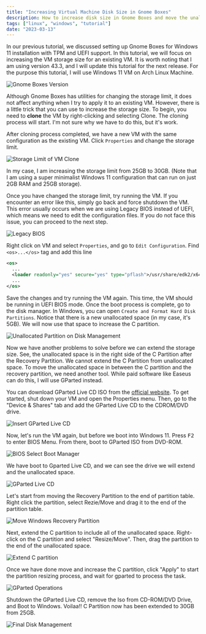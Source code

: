 ```yaml
---
title: "Increasing Virtual Machine Disk Size in Gnome Boxes"
description: How to increase disk size in Gnome Boxes and move the unallocated partition with GParted
tags: ["linux", "windows", "tutorial"]
date: "2023-03-13"
---
```


In our previous tutorial, we discussed setting up Gnome Boxes for Windows 11 installation with TPM and UEFI support. In this tutorial, we will focus on increasing the VM storage size for an existing VM. It is worth noting that I am using version 43.3, and I will update this tutorial for the next release. For the purpose this tutorial, I will use Windows 11 VM on Arch Linux Machine.

![Gnome Boxes Version](/assets/images/2023-03-13/1-gnome-boxes-version.png)

Although Gnome Boxes has utilities for changing the storage limit, it does not affect anything when I try to apply it to an existing VM. However, there is a little trick that you can use to increase the storage size. To begin, you need to <strong>clone</strong> the VM by right-clicking and selecting Clone. The cloning process will start. I'm not sure why we have to do this, but it's work.

After cloning process completed, we have a new VM with the same configuration as the existing VM. Click `Properties` and change the storage limit.

![Storage Limit of VM Clone](/assets/images/2023-03-13/2-storage-limit-of-vm-clone.png)

In my case, I am increasing the storage limit from 25GB to 30GB. (Note that I am using a super minimalist Windows 11 configuration that can run on just 2GB RAM and 25GB storage).

Once you have changed the storage limit, try running the VM. If you encounter an error like this, simply go back and force shutdown the VM. This error usually occurs when we are using Legacy BIOS instead of UEFI, which means we need to edit the configuration files. If you do not face this issue, you can proceed to the next step.

![Legacy BIOS](/assets/images/2023-03-13/3-legacy-bios.png)

Right click on VM and select `Properties`, and go to `Edit Configuration`. Find `<os>...</os>` tag and add this line

```xml
<os>
  ...
  <loader readonly="yes" secure="yes" type="pflash">/usr/share/edk2/x64/OVMF_CODE.secboot.4m.fd</loader>
  ...
</os>
```

Save the changes and try running the VM again. This time, the VM should be running in UEFI BIOS mode. Once the boot process is complete, go to the disk manager. In Windows, you can open `Create and Format Hard Disk Partitions`. Notice that there is a new unallocated space (in my case, it's 5GB). We will now use that space to increase the C partition.

![Unallocated Partition on Disk Management](/assets/images/2023-03-13/4-unallocated-partition-on-disk-management.png)

Now we have another problems to solve before we can extend the storage size. See, the unallocated space is in the right side of the C Partition after the Recovery Partition. We cannot extend the C Partition from unallocated space. To move the unallocated space in between the C partition and the recovery partition, we need another tool. While paid software like Easeus can do this, I will use GParted instead.

You can download GParted Live CD ISO from the [official website](https://gparted.org/download.php). To get started, shut down your VM and open the Properties menu. Then, go to the "Device & Shares" tab and add the GParted Live CD to the CDROM/DVD drive.

![Insert GParted Live CD](/assets/images/2023-03-13/5-insert-gparted-live-cd-to-cd-rom.png)

Now, let's run the VM again, but before we boot into Windows 11. Press <kbd>F2</kbd> to enter BIOS Menu. From there, boot to GParted ISO from DVD-ROM.

![BIOS Select Boot Manager](/assets/images/2023-03-13/6-BIOS-select-boot-manager.png)

We have boot to Gparted Live CD, and we can see the drive we will extend and the unallocated space.

![GParted Live CD](/assets/images/2023-03-13/7-gparted-live-cd.png)

Let's start from moving the Recovery Partition to the end of partition table. Right click the partition, select Rezie/Move and drag it to the end of the partition table.

![Move Windows Recovery Partition](/assets/images/2023-03-13/8-move-windows-recovery-partition.png)

Next, extend the C partition to include all of the unallocated space. Right-click on the C partition and select "Resize/Move". Then, drag the partition to the end of the unallocated space.

![Extend C partition](/assets/images/2023-03-13/9-extend-c-partition.png)

Once we have done move and increase the C partition, click "Apply" to start the partition resizing process, and wait for gparted to process the task.

![GParted Operations](/assets/images/2023-03-13/10-gparted-operations.png)

Shutdown the GParted Live CD, remove the Iso from CD-ROM/DVD Drive, and Boot to Windows. Voilaa!! C Partition now has been extended to 30GB from 25GB.

![Final Disk Management](/assets/images/2023-03-13/11-final-disk-management.png)
